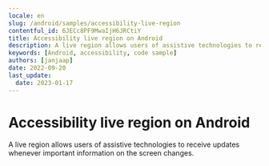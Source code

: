 ```yaml
---
locale: en
slug: /android/samples/accessibility-live-region
contentful_id: 6JECc8PF9MwaIjH6JRCtiY
title: Accessibility live region on Android
description: A live region allows users of assistive technologies to receive updates whenever important information on the screen changes.
keywords: [Android, accessibility, code sample]
authors: [janjaap]
date: 2022-09-20
last_update:
  date: 2023-01-17
---
```


# Accessibility live region on Android

A live region allows users of assistive technologies to receive updates whenever important information on the screen changes.

<CodeSample id="accessibility-live-region" locale="en" platform="android"/>
